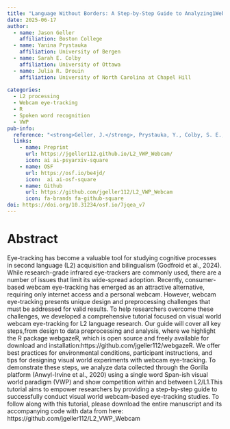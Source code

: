 ```yaml
---
title: "Language Without Borders: A Step-by-Step Guide to Analyzing1Webcam Eye-Tracking Data for L2 Research"
date: 2025-06-17
author:
  - name: Jason Geller
    affiliation: Boston College
  - name: Yanina Prystauka
    affiliation: University of Bergen
  - name: Sarah E. Colby
    affiliation: University of Ottawa
  - name: Julia R. Drouin 
    affiliation: University of North Carolina at Chapel Hill
    
categories: 
  - L2 processing
  - Webcam eye-tracking
  - R
  - Spoken word recognition
  - VWP 
pub-info:
  reference: "<strong>Geller, J.</strong>, Prystauka, Y., Colby, S. E., & Drouin, J. R. (in press). Language without borders: A step-by-step guide to analyzing webcam eye-tracking data for L2 research. <em> Research Methods in Applied Lingustics. </em> https://osf.io/preprints/psyarxiv/7jqea_v7"
  links:
    - name: Preprint
      url: https://jgeller112.github.io/L2_VWP_Webcam/
      icon: ai ai-psyarxiv-square
    - name: OSF
      url: https://osf.io/be4jd/
      icon:  ai ai-osf-square
    - name: Github
      url: https://github.com/jgeller112/L2_VWP_Webcam
      icon: fa-brands fa-github-square
doi: https://doi.org/10.31234/osf.io/7jqea_v7
---
```


# Abstract

Eye-tracking has become a valuable tool for studying cognitive processes in second language (L2) acquisition and bilingualism (Godfroid et al., 2024). While research-grade infrared eye-trackers are commonly used, there are a number of issues that limit its wide-spread adoption. Recently, consumer-based webcam eye-tracking has emerged as an attractive alternative, requiring only internet access and a personal webcam. However, webcam eye-tracking presents unique design and preprocessing challenges that must be addressed for valid results. To help researchers overcome these challenges, we developed a comprehensive tutorial focused on visual world webcam eye-tracking for L2 language research. Our guide will cover all key steps,from design to data preprocessing and analysis, where we highlight the R package webgazeR, which is open source and freely available for download and installation:https://github.com/jgeller112/webgazeR. We offer best practices for environmental conditions, participant instructions, and tips for designing visual world experiments with webcam eye-tracking. To demonstrate these steps, we analyze data collected through the Gorilla platform (Anwyl-Irvine et al., 2020) using a single word Span-ish visual world paradigm (VWP) and show competition within and between L2/L1.This tutorial aims to empower researchers by providing a step-by-step guide to successfully conduct visual world webcam-based eye-tracking studies. To follow along with this tutorial, please download the entire manuscript and its accompanying code with data from here: https://github.com/jgeller112/L2_VWP_Webcam
